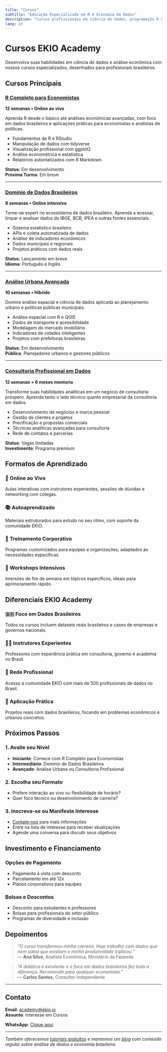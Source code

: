 ```yaml
---
title: "Cursos"
subtitle: "Educação Especializada em R e Economia de Dados"
description: "Cursos profissionais em ciência de dados, programação R e análise econômica com foco em dados brasileiros."
lang: pt
---
```


# Cursos EKIO Academy

Desenvolva suas habilidades em ciência de dados e análise econômica com nossos cursos especializados, desenhados para profissionais brasileiros.

## Cursos Principais

### [R Completo para Economistas](r-completo-economistas/index.qmd)
**12 semanas • Online ao vivo**

Aprenda R desde o básico até análises econômicas avançadas, com foco em dados brasileiros e aplicações práticas para economistas e analistas de políticas.

- Fundamentos de R e RStudio
- Manipulação de dados com tidyverse  
- Visualização profissional com ggplot2
- Análise econométrica e estatística
- Relatórios automatizados com R Markdown

**Status**: Em desenvolvimento  
**Próxima Turma**: Em breve

---

### [Domínio de Dados Brasileiros](dominio-dados-brasileiros/index.qmd)
**8 semanas • Online intensivo**

Torne-se expert no ecossistema de dados brasileiro. Aprenda a acessar, limpar e analisar dados do IBGE, BCB, IPEA e outras fontes essenciais.

- Sistema estatístico brasileiro
- APIs e coleta automatizada de dados
- Análise de indicadores econômicos
- Dados municipais e regionais
- Projetos práticos com dados reais

**Status**: Lançamento em breve  
**Idioma**: Português e Inglês

---

### [Análise Urbana Avançada](analise-urbana-avancada/index.qmd)
**10 semanas • Híbrido**

Domine análise espacial e ciência de dados aplicada ao planejamento urbano e políticas públicas municipais.

- Análise espacial com R e QGIS
- Dados de transporte e acessibilidade
- Modelagem do mercado imobiliário
- Indicadores de cidades inteligentes
- Projetos com prefeituras brasileiras

**Status**: Em desenvolvimento  
**Público**: Planejadores urbanos e gestores públicos

---

### [Consultoria Profissional em Dados](consultoria-profissional-dados/index.qmd)
**12 semanas + 6 meses mentoria**

Transforme suas habilidades analíticas em um negócio de consultoria próspero. Aprenda tanto o lado técnico quanto empresarial da consultoria em dados.

- Desenvolvimento de negócios e marca pessoal
- Gestão de clientes e projetos
- Precificação e propostas comerciais
- Técnicas analíticas avançadas para consultoria
- Rede de contatos e parcerias

**Status**: Vagas limitadas  
**Investimento**: Programa premium

## Formatos de Aprendizado

### 🎥 Online ao Vivo
Aulas interativas com instrutores experientes, sessões de dúvidas e networking com colegas.

### 📚 Autoaprendizado
Materiais estruturados para estudo no seu ritmo, com suporte da comunidade EKIO.

### 🏢 Treinamento Corporativo
Programas customizados para equipes e organizações, adaptados às necessidades específicas.

### 👥 Workshops Intensivos
Imersões de fim de semana em tópicos específicos, ideais para aprimoramento rápido.

## Diferenciais EKIO Academy

### 🇧🇷 Foco em Dados Brasileiros
Todos os cursos incluem datasets reais brasileiros e cases de empresas e governos nacionais.

### 👨‍💼 Instrutores Experientes
Professores com experiência prática em consultoria, governo e academia no Brasil.

### 🤝 Rede Profissional
Acesso à comunidade EKIO com mais de 500 profissionais de dados no Brasil.

### 🎯 Aplicação Prática
Projetos reais com dados brasileiros, focando em problemas econômicos e urbanos concretos.

## Próximos Passos

### 1. Avalie seu Nível
- **Iniciante**: Comece com R Completo para Economistas
- **Intermediário**: Domínio de Dados Brasileiros
- **Avançado**: Análise Urbana ou Consultoria Profissional

### 2. Escolha seu Formato
- Prefere interação ao vivo ou flexibilidade de horário?
- Quer foco técnico ou desenvolvimento de carreira?

### 3. Inscreva-se ou Manifeste Interesse
- [Contate-nos](../../contato.qmd) para mais informações
- Entre na lista de interesse para receber atualizações
- Agende uma conversa para discutir seus objetivos

## Investimento e Financiamento

### Opções de Pagamento
- Pagamento à vista com desconto
- Parcelamento em até 12x
- Planos corporativos para equipes

### Bolsas e Descontos
- Desconto para estudantes e professores
- Bolsas para profissionais do setor público
- Programas de diversidade e inclusão

## Depoimentos

> *"O curso transformou minha carreira. Hoje trabalho com dados que nem sabia que existiam e minha produtividade triplicou."*  
> — **Ana Silva**, Analista Econômica, Ministério da Fazenda

> *"A didática é excelente e o foco em dados brasileiros fez toda a diferença. Recomendo para qualquer economista."*  
> — **Carlos Santos**, Consultor Independente

---

## Contato

**Email**: [academy@ekio.io](mailto:academy@ekio.io)  
**Assunto**: Interesse em Cursos  

**WhatsApp**: [Clique aqui](https://wa.me/5511999999999?text=Olá,%20tenho%20interesse%20nos%20cursos%20da%20EKIO%20Academy)

---

*Também oferecemos [tutoriais gratuitos](../../tutoriais/index.qmd) e mantemos um [blog](../../blog/index.qmd) com conteúdo regular sobre análise de dados e economia brasileira.*